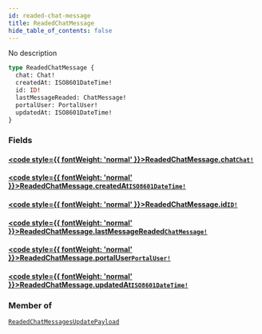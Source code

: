 ```yaml
---
id: readed-chat-message
title: ReadedChatMessage
hide_table_of_contents: false
---
```








No description

```graphql
type ReadedChatMessage {
  chat: Chat!
  createdAt: ISO8601DateTime!
  id: ID!
  lastMessageReaded: ChatMessage!
  portalUser: PortalUser!
  updatedAt: ISO8601DateTime!
}
```


### Fields

#### [<code style={{ fontWeight: 'normal' }}>ReadedChatMessage.<b>chat</b></code>](#)<Bullet />[`Chat!`](/api/graphql/documentation/objects/chat) <Badge class="secondary" text="non-null"/> <Badge class="secondary" text="object"/>
> 
> 

#### [<code style={{ fontWeight: 'normal' }}>ReadedChatMessage.<b>createdAt</b></code>](#)<Bullet />[`ISO8601DateTime!`](/api/graphql/documentation/scalars/iso8601-date-time) <Badge class="secondary" text="non-null"/> <Badge class="secondary" text="scalar"/>
> 
> 

#### [<code style={{ fontWeight: 'normal' }}>ReadedChatMessage.<b>id</b></code>](#)<Bullet />[`ID!`](/api/graphql/documentation/scalars/id) <Badge class="secondary" text="non-null"/> <Badge class="secondary" text="scalar"/>
> 
> 

#### [<code style={{ fontWeight: 'normal' }}>ReadedChatMessage.<b>lastMessageReaded</b></code>](#)<Bullet />[`ChatMessage!`](/api/graphql/documentation/objects/chat-message) <Badge class="secondary" text="non-null"/> <Badge class="secondary" text="object"/>
> 
> 

#### [<code style={{ fontWeight: 'normal' }}>ReadedChatMessage.<b>portalUser</b></code>](#)<Bullet />[`PortalUser!`](/api/graphql/documentation/objects/portal-user) <Badge class="secondary" text="non-null"/> <Badge class="secondary" text="object"/>
> 
> 

#### [<code style={{ fontWeight: 'normal' }}>ReadedChatMessage.<b>updatedAt</b></code>](#)<Bullet />[`ISO8601DateTime!`](/api/graphql/documentation/scalars/iso8601-date-time) <Badge class="secondary" text="non-null"/> <Badge class="secondary" text="scalar"/>
> 
> 



### Member of

[`ReadedChatMessagesUpdatePayload`](/api/graphql/documentation/objects/readed-chat-messages-update-payload)  <Badge class="secondary" text="object"/>



